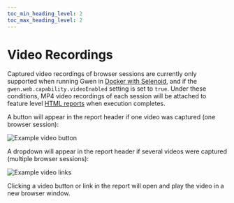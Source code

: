 ```yaml
--- 
toc_min_heading_level: 2
toc_max_heading_level: 2
---
```



# Video Recordings

Captured video recordings of browser sessions are currently only supported when running Gwen in [Docker with Selenoid](/docs/docker), and if the `gwen.web.capability.videoEnabled` setting is set to `true`. Under these conditions, MP4 video recordings of each session will be attached to feature level [HTML reports](/docs/reports/html) when execution completes.

A button will appear in the report header if one video was captured (one browser session):

![Example video button](/img/reports/sample-html-video-1.png)

A dropdown will appear in the report header if several videos were captured (multiple browser sessions):

![Example video links](/img/reports/sample-html-video-2.png)

Clicking a video button or link in the report will open and play the video in a new browser window.
